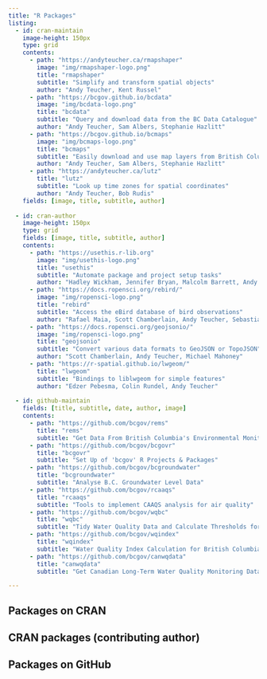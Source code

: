 ```yaml
---
title: "R Packages"
listing:
  - id: cran-maintain
    image-height: 150px
    type: grid
    contents:
      - path: "https://andyteucher.ca/rmapshaper"
        image: "img/rmapshaper-logo.png"
        title: "rmapshaper"
        subtitle: "Simplify and transform spatial objects"
        author: "Andy Teucher, Kent Russel"
      - path: "https://bcgov.github.io/bcdata"
        image: "img/bcdata-logo.png"
        title: "bcdata"
        subtitle: "Query and download data from the BC Data Catalogue"
        author: "Andy Teucher, Sam Albers, Stephanie Hazlitt"
      - path: "https://bcgov.github.io/bcmaps"
        image: "img/bcmaps-logo.png"
        title: "bcmaps"
        subtitle: "Easily download and use map layers from British Columbia"
        author: "Andy Teucher, Sam Albers, Stephanie Hazlitt"
      - path: "https://andyteucher.ca/lutz"
        title: "lutz"
        subtitle: "Look up time zones for spatial coordinates"
        author: "Andy Teucher, Bob Rudis"
    fields: [image, title, subtitle, author]
    
  - id: cran-author
    image-height: 150px
    type: grid
    fields: [image, title, subtitle, author]
    contents: 
      - path: "https://usethis.r-lib.org"
        image: "img/usethis-logo.png"
        title: "usethis"
        subtitle: "Automate package and project setup tasks"
        author: "Hadley Wickham, Jennifer Bryan, Malcolm Barrett, Andy Teucher"
      - path: "https://docs.ropensci.org/rebird/"
        image: "img/ropensci-logo.png"
        title: "rebird"
        subtitle: "Access the eBird database of bird observations"
        author: "Rafael Maia, Scott Chamberlain, Andy Teucher, Sebastian Pardo"
      - path: "https://docs.ropensci.org/geojsonio/"
        image: "img/ropensci-logo.png"
        title: "geojsonio"
        subtitle: "Convert various data formats to GeoJSON or TopoJSON"
        author: "Scott Chamberlain, Andy Teucher, Michael Mahoney"
      - path: "https://r-spatial.github.io/lwgeom/"
        title: "lwgeom"
        subtitle: "Bindings to liblwgeom for simple features"
        author: "Edzer Pebesma, Colin Rundel, Andy Teucher"
        
  - id: github-maintain
    fields: [title, subtitle, date, author, image]
    contents: 
      - path: "https://github.com/bcgov/rems"
        title: "rems"
        subtitle: "Get Data From British Columbia's Environmental Monitoring System"
      - path: "https://github.com/bcgov/bcgovr"
        title: "bcgovr"
        subtitle: "Set Up of 'bcgov' R Projects & Packages"
      - path: "https://github.com/bcgov/bcgroundwater"
        title: "bcgroundwater"
        subtitle: "Analyse B.C. Groundwater Level Data"
      - path: "https://github.com/bcgov/rcaaqs"
        title: "rcaaqs"
        subtitle: "Tools to implement CAAQS analysis for air quality"
      - path: "https://github.com/bcgov/wqbc"
        title: "wqbc"
        subtitle: "Tidy Water Quality Data and Calculate Thresholds for British Columbia"
      - path: "https://github.com/bcgov/wqindex"
        title: "wqindex"
        subtitle: "Water Quality Index Calculation for British Columbia"
      - path: "https://github.com/bcgov/canwqdata"
        title: "canwqdata"
        subtitle: "Get Canadian Long-Term Water Quality Monitoring Data"

---
```


## Packages on CRAN

::: {#cran-maintain}
:::

## CRAN packages (contributing author)

::: {#cran-author}
:::

## Packages on GitHub

::: {#github-maintain}
:::

